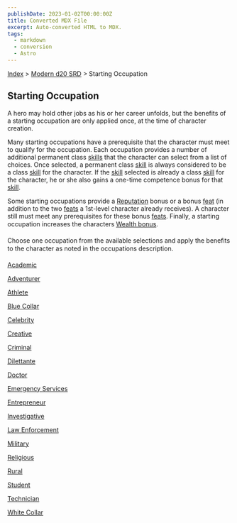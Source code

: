 ```yaml
---
publishDate: 2023-01-02T00:00:00Z
title: Converted MDX File
excerpt: Auto-converted HTML to MDX.
tags:
  - markdown
  - conversion
  - Astro
---
```






[Index](-index) > [Modern d20 SRD](modern-d20-srd-index) > Starting Occupation




## Starting Occupation


A hero may hold other jobs as his or her career unfolds, but the benefits of a starting occupation are only applied once, at the time of character creation.


Many starting occupations have a prerequisite that the character must meet to qualify for the occupation. Each occupation provides a number of additional permanent class [skills](modern-d20-srd-skills-index) that the character can select from a list of choices. Once selected, a permanent class [skill](modern-d20-srd-skills-index) is always considered to be a class [skill](modern-d20-srd-skills-index) for the character. If the [skill](modern-d20-srd-skills-index) selected is already a class [skill](modern-d20-srd-skills-index) for the character, he or she also gains a one-time competence bonus for that [skill](modern-d20-srd-skills-index).



Some starting occupations provide a [Reputation](modern-d20-srd-reputation-index) bonus or a bonus [feat](modern-d20-srd-feats-index) (in addition to the two [feats](modern-d20-srd-feats-index) a 1st-level character already receives). A character still must meet any prerequisites for these bonus [feats](modern-d20-srd-feats-index). Finally, a starting occupation increases the characters [Wealth
bonus](modern-d20-srd-wealth-wealth-bonus).



Choose one occupation from the available selections and apply the benefits to the character as noted in the occupations description.


[Academic](modern-d20-srd-starting-occupation-academic)


[Adventurer](modern-d20-srd-starting-occupation-adventurer)


[Athlete](modern-d20-srd-starting-occupation-athlete)


[Blue Collar](modern-d20-srd-starting-occupation-blue-collar)


[Celebrity](modern-d20-srd-starting-occupation-celebrity)


[Creative](modern-d20-srd-starting-occupation-creative)


[Criminal](modern-d20-srd-starting-occupation-criminal)


[Dilettante](modern-d20-srd-starting-occupation-dilettante)


[Doctor](modern-d20-srd-starting-occupation-doctor)


[Emergency Services](modern-d20-srd-starting-occupation-emergency-services)


[Entrepreneur](modern-d20-srd-starting-occupation-entrepreneur)


[Investigative](modern-d20-srd-starting-occupation-investigative)


[Law Enforcement](modern-d20-srd-starting-occupation-law-enforcement)


[Military](modern-d20-srd-starting-occupation-military)


[Religious](modern-d20-srd-starting-occupation-religious)


[Rural](modern-d20-srd-starting-occupation-rural)


[Student](modern-d20-srd-starting-occupation-student)


[Technician](modern-d20-srd-starting-occupation-technician)


[White Collar](modern-d20-srd-starting-occupation-white-collar)



